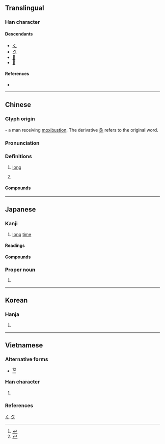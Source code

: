 {{also|乆}}
{{character info/new}}
<!-- may be replaced by zh-forms -->
==Translingual==
{{stroke order|type=animate}}

===Han character===
{{Han char|rn=4|rad=丿|as=02|sn=3|four=27800|canj=NO,XNO|ids=⿸𠂊乀}}

====Descendants====
* [[く]]
* [[ク]]
* [[𛀫]]
* [[𛀬]]

====References====
* {{Han ref|kx=0081.190|dkj=00118|dj=0165.060|hdz=10033.030|uh=4E45|ud=20037|bh=A45B|bd=42075}}

[[Category:Han characters from which hiragana were derived|く]]
[[Category:Han characters from which katakana were derived|ク]]

----

==Chinese==
{{zh-forms|alt=乆}}
===Glyph origin===
{{Han etym}}
{{liushu|p}} - a man receiving [[moxibustion]]. The derivative [[灸]] refers to the original word.

===Pronunciation===
{{zh-pron
|m=jiǔ
|c=gau2
|h=pfs=kiú
|mn=kiú/kú
|mn_note=kiú - literary; kú - vernacular
|mn-t=gu2
|mc=y
|oc=y
|ma=y
|cat=a,pn
}}

===Definitions===
{{zh-hanzi}}

# {{lb|zh|of time}} [[long]]
#: {{zh-x|你 待{dāi} 了 多久？|How '''long''' did you stay?}}
#: {{zh-x|我們 走路 走 了 很 久。|We walked for a '''long time'''.}}
# {{surname|lang=zh}}

====Compounds====
{{zh-der|久坐|久停久住|久病成醫|久別重逢|久聞大名|久久|久候|久慣老成|久待|久客|年久失修|久錮|久旱不雨|久有存心|多久|年深月久|久慣牢成|久戀|久留|悠久|久要|久矣|久立|久違顏範|久別相逢|久長|恆久|久夢初醒|保久乳|久居|久別|一勞久逸|年深日久|常久|久假不歸|久闊|久仰|久之|壙久|久違|久仰山斗|天長地久|恆久不渝|天長日久|久仰大名|地久天長|不多久|久視|久安長治|久遠|好久|久而久之|久音|不久|積久弊生|歷久不衰|日久玩生|持久之計|永久齒|曠久|日久年深|永久磁鐵|曠日持久|積久|日久生情|曠日引久|持久戰|日長歲久|持久|牢成久慣|永久|日久天長|日久彌新|歷日曠久|歷久|日久歲深|日久月深|曠日長久|曠日經久|曠日彌久|歷久彌新|耐久|經久|經久不息|長久之計|雨久花|耐久財|許久|良久|頃久|耐久朋|耐久品|迂久|長治久安|終久|長久|訂久要|長生久視|久合垸}}

{{zh-cat|Beginning}}

----

==Japanese==

===Kanji===
{{ja-kanji|grade=5|rs=丿02}}

# [[long]] [[time]]

====Readings====
{{ja-readings
|goon=く
|kanon=きゅう<きう
|kun=ひさ-し.い
}}

====Compounds====
{{der3|lang=ja
|{{ja-r|久%遠|く%おん}}
|{{ja-r|久%慈%目|く%じ%め}}
|{{ja-r|久%遠|きゅう%えん}}
|{{ja-r|久%懐|きゅう%かい}}
|{{ja-r|久%闊|きゅう%かつ}}, {{ja-r|久%濶|きゅう%かつ}}
|{{ja-r|久%方|ひさ%かた}}
}}

===Proper noun===
{{ja-pos|ひさし|proper}}

# {{given name|male|lang=ja|sort=ひさし}}

----

==Korean==

===Hanja===
{{ko-hanja/new|오랠|구}}

# {{defn|lang=ko|sort=丿02}}

----

==Vietnamese==

===Alternative forms===
* {{vi-l|乆|cửu}}<ref name=bonet>{{vi-ref|Bonet (1899).}}</ref><ref name=taberd>{{vi-ref|Taberd & Pigneau de Béhaine (1838).}}</ref>

===Han character===
{{vi-readings|rs=丿02
|hanviet=cửu-gdhn
|phienthiet=舉有 cử hữu
|nom=cửu-genibrel
}}

# {{han tu form of|cửu|for a long time}}

===References===
<references/>